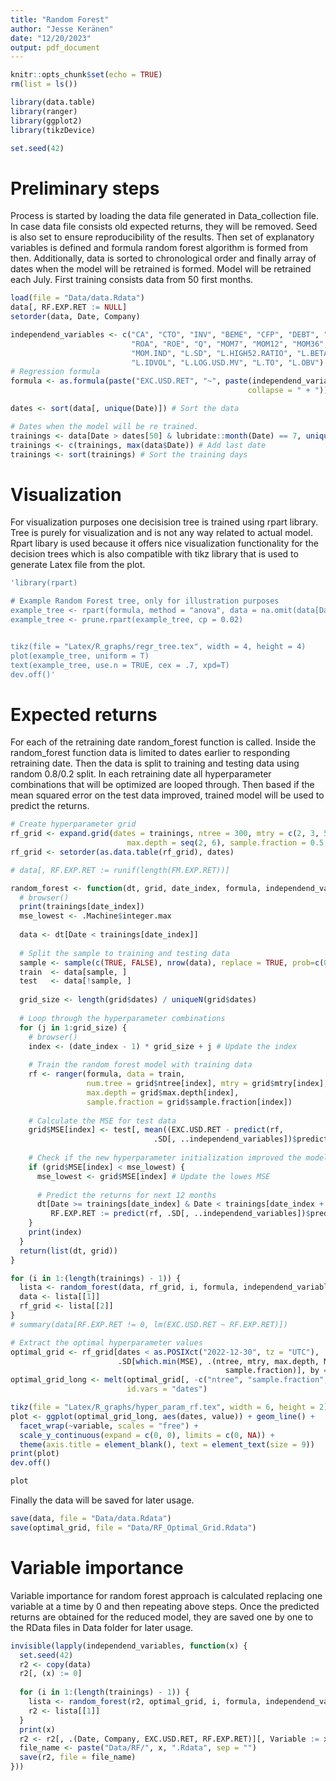 ```yaml
---
title: "Random Forest"
author: "Jesse Keränen"
date: "12/20/2023"
output: pdf_document
---
```


```r
knitr::opts_chunk$set(echo = TRUE)
rm(list = ls())

library(data.table)
library(ranger)
library(ggplot2)
library(tikzDevice)

set.seed(42)
```

# Preliminary steps

Process is started by loading the data file generated in Data_collection file. In case data file consists old expected returns, they will be removed. Seed is also set to ensure reproducibility of the results. Then set of explanatory variables is defined and formula random forest algorithm is formed from then. Additionally, data is sorted to chronological order and finally array of dates when the model will be retrained is formed. Model will be retrained each July. First training consists data from 50 first months. 
```r
load(file = "Data/data.Rdata")
data[, RF.EXP.RET := NULL]
setorder(data, Date, Company)

independend_variables <- c("CA", "CTO", "INV", "BEME", "CFP", "DEBT", "SP", "EP",
                           "ROA", "ROE", "Q", "MOM7", "MOM12", "MOM36", "MOM2",
                           "MOM.IND", "L.SD", "L.HIGH52.RATIO", "L.BETA",
                           "L.IDVOL", "L.LOG.USD.MV", "L.TO", "L.OBV")
# Regression formula
formula <- as.formula(paste("EXC.USD.RET", "~", paste(independend_variables,
                                                     collapse = " + "))) 

dates <- sort(data[, unique(Date)]) # Sort the data

# Dates when the model will be re trained.
trainings <- data[Date > dates[50] & lubridate::month(Date) == 7, unique(Date)]
trainings <- c(trainings, max(data$Date)) # Add last date
trainings <- sort(trainings) # Sort the training days
```

# Visualization

For visualization purposes one decisision tree is trained using rpart library. Tree is purely for visualization and is not any way related to actual model. Rpart libary is used because it offers nice visualization functionality for the decision trees which is also compatible with tikz library that is used to generate Latex file from the plot.
```r
'library(rpart)

# Example Random Forest tree, only for illustration purposes
example_tree <- rpart(formula, method = "anova", data = na.omit(data[Date == as.POSIXct("2004-07-30", tz="UTC")]))
example_tree <- prune.rpart(example_tree, cp = 0.02)


tikz(file = "Latex/R_graphs/regr_tree.tex", width = 4, height = 4)
plot(example_tree, uniform = T)
text(example_tree, use.n = TRUE, cex = .7, xpd=T)
dev.off()'
```

# Expected returns

For each of the retraining date random_forest function is called. Inside the random_forest function data is limited to dates earlier to responding retraining date. Then the data is split to training and testing data using random 0.8/0.2 split. In each retraining date all hyperparameter combinations that will be optimized are looped through. Then based if the mean squared error on the test data improved, trained model will be used to predict the returns. 
```r
# Create hyperparameter grid
rf_grid <- expand.grid(dates = trainings, ntree = 300, mtry = c(2, 3, 5, 7),
                          max.depth = seq(2, 6), sample.fraction = 0.5, MSE = 0)
rf_grid <- setorder(as.data.table(rf_grid), dates)

# data[, RF.EXP.RET := runif(length(FM.EXP.RET))]

random_forest <- function(dt, grid, date_index, formula, independend_variables) {
  # browser()
  print(trainings[date_index])
  mse_lowest <- .Machine$integer.max
  
  data <- dt[Date < trainings[date_index]]
  
  # Split the sample to training and testing data
  sample <- sample(c(TRUE, FALSE), nrow(data), replace = TRUE, prob=c(0.8, 0.2))
  train  <- data[sample, ]
  test   <- data[!sample, ]
  
  grid_size <- length(grid$dates) / uniqueN(grid$dates)
  
  # Loop through the hyperparameter combinations
  for (j in 1:grid_size) {
    # browser()
    index <- (date_index - 1) * grid_size + j # Update the index
    
    # Train the random forest model with training data
    rf <- ranger(formula, data = train,
                 num.tree = grid$ntree[index], mtry = grid$mtry[index],
                 max.depth = grid$max.depth[index], 
                 sample.fraction = grid$sample.fraction[index])
    
    # Calculate the MSE for test data
    grid$MSE[index] <- test[, mean((EXC.USD.RET - predict(rf,
                                .SD[, ..independend_variables])$predictions)^2, na.rm = T)]
    
    # Check if the new hyperparameter initialization improved the model   
    if (grid$MSE[index] < mse_lowest) {
      mse_lowest <- grid$MSE[index] # Update the lowes MSE
      
      # Predict the returns for next 12 months
      dt[Date >= trainings[date_index] & Date < trainings[date_index + 1],
         RF.EXP.RET := predict(rf, .SD[, ..independend_variables])$predictions]
    }
    print(index) 
  }
  return(list(dt, grid))
}

for (i in 1:(length(trainings) - 1)) {
  lista <- random_forest(data, rf_grid, i, formula, independend_variables)
  data <- lista[[1]]
  rf_grid <- lista[[2]]
}
# summary(data[RF.EXP.RET != 0, lm(EXC.USD.RET ~ RF.EXP.RET)])

# Extract the optimal hyperparameter values
optimal_grid <- rf_grid[dates < as.POSIXct("2022-12-30", tz = "UTC"),
                        .SD[which.min(MSE), .(ntree, mtry, max.depth, MSE,
                                                sample.fraction)], by = dates]
optimal_grid_long <- melt(optimal_grid[, -c("ntree", "sample.fraction", "MSE")],
                          id.vars = "dates")

tikz(file = "Latex/R_graphs/hyper_param_rf.tex", width = 6, height = 2)
plot <- ggplot(optimal_grid_long, aes(dates, value)) + geom_line() + 
  facet_wrap(~variable, scales = "free") + 
  scale_y_continuous(expand = c(0, 0), limits = c(0, NA)) +
  theme(axis.title = element_blank(), text = element_text(size = 9))
print(plot)
dev.off()

plot
```
Finally the data will be saved for later usage.
```r
save(data, file = "Data/data.Rdata")
save(optimal_grid, file = "Data/RF_Optimal_Grid.Rdata")
```

# Variable importance

Variable importance for random forest approach is calculated replacing one variable at a time by 0 and then repeating above steps. Once the predicted returns are obtained for the reduced model, they are saved one by one to the RData files in Data folder for later usage.
```r
invisible(lapply(independend_variables, function(x) {
  set.seed(42)
  r2 <- copy(data)
  r2[, (x) := 0]
  
  for (i in 1:(length(trainings) - 1)) {
    lista <- random_forest(r2, optimal_grid, i, formula, independend_variables)
    r2 <- lista[[1]]
  }
  print(x)
  r2 <- r2[, .(Date, Company, EXC.USD.RET, RF.EXP.RET)][, Variable := x]
  file_name <- paste("Data/RF/", x, ".Rdata", sep = "")
  save(r2, file = file_name)
}))
```

